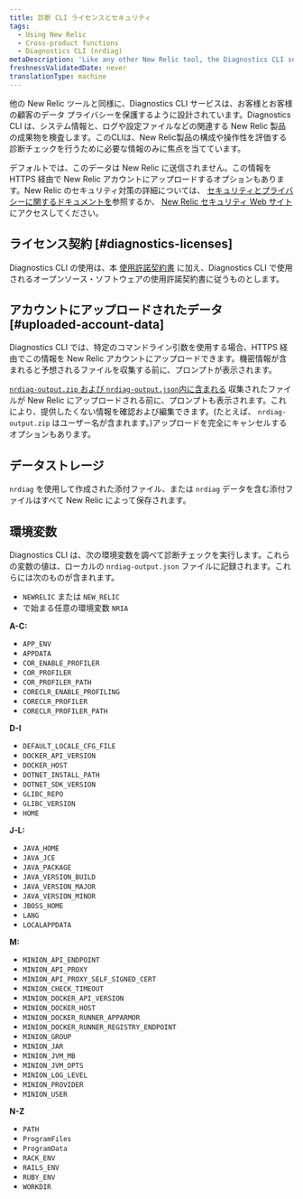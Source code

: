 ```yaml
---
title: 診断 CLI ライセンスとセキュリティ
tags:
  - Using New Relic
  - Cross-product functions
  - Diagnostics CLI (nrdiag)
metaDescription: 'Like any other New Relic tool, the Diagnostics CLI service (nrdiag) is designed to protect data privacy for you and your customers.'
freshnessValidatedDate: never
translationType: machine
---
```


他の New Relic ツールと同様に、Diagnostics CLI サービスは、お客様とお客様の顧客のデータ プライバシーを保護するように設計されています。Diagnostics CLI は、システム情報と、ログや設定ファイルなどの関連する New Relic 製品の成果物を検査します。このCLIは、New Relic製品の構成や操作性を評価する診断チェックを行うために必要な情報のみに焦点を当てています。

デフォルトでは、このデータは New Relic に送信されません。この情報を HTTPS 経由で New Relic アカウントにアップロードするオプションもあります。New Relic のセキュリティ対策の詳細については、 [セキュリティとプライバシーに関するドキュメントを](/docs/security/security-privacy/data-privacy/data-privacy-new-relic)参照するか、 [New Relic セキュリティ Web サイト](https://newrelic.com/security)にアクセスしてください。

## ライセンス契約 [#diagnostics-licenses]

Diagnostics CLI の使用は、本 [使用許諾契約書](/docs/licenses/license-information/other-licenses/new-relic-diagnostics-licenses) に加え、Diagnostics CLI で使用されるオープンソース・ソフトウェアの使用許諾契約書に従うものとします。

## アカウントにアップロードされたデータ [#uploaded-account-data]

Diagnostics CLI では、特定のコマンドライン引数を使用する場合、HTTPS 経由でこの情報を New Relic アカウントにアップロードできます。機密情報が含まれると予想されるファイルを収集する前に、プロンプトが表示されます。

[`nrdiag-output.zip` および `nrdiag-output.json`内に含まれる](/docs/using-new-relic/cross-product-functions/diagnostics-cli-nrdiag/interpret-nrdiag-output) 収集されたファイルが New Relic にアップロードされる前に、プロンプトも表示されます。これにより、提供したくない情報を確認および編集できます。(たとえば、 `nrdiag-output.zip` はユーザー名が含まれます。)アップロードを完全にキャンセルするオプションもあります。

## データストレージ

`nrdiag` を使用して作成された添付ファイル、または `nrdiag` データを含む添付ファイルはすべて New Relic によって保存されます。

## 環境変数

Diagnostics CLI は、次の環境変数を調べて診断チェックを実行します。これらの変数の値は、ローカルの `nrdiag-output.json` ファイルに記録されます。これらには次のものが含まれます。

* `NEWRELIC` または `NEW_RELIC`
* で始まる任意の環境変数 `NRIA`

**A-C:**

* `APP_ENV`
* `APPDATA`
* `COR_ENABLE_PROFILER`
* `COR_PROFILER`
* `COR_PROFILER_PATH`
* `CORECLR_ENABLE_PROFILING`
* `CORECLR_PROFILER`
* `CORECLR_PROFILER_PATH`

**D-I**

* `DEFAULT_LOCALE_CFG_FILE`
* `DOCKER_API_VERSION`
* `DOCKER_HOST`
* `DOTNET_INSTALL_PATH`
* `DOTNET_SDK_VERSION`
* `GLIBC_REPO`
* `GLIBC_VERSION`
* `HOME`

**J-L:**

* `JAVA_HOME`
* `JAVA_JCE`
* `JAVA_PACKAGE`
* `JAVA_VERSION_BUILD`
* `JAVA_VERSION_MAJOR`
* `JAVA_VERSION_MINOR`
* `JBOSS_HOME`
* `LANG`
* `LOCALAPPDATA`

**M:**

* `MINION_API_ENDPOINT`
* `MINION_API_PROXY`
* `MINION_API_PROXY_SELF_SIGNED_CERT`
* `MINION_CHECK_TIMEOUT`
* `MINION_DOCKER_API_VERSION`
* `MINION_DOCKER_HOST`
* `MINION_DOCKER_RUNNER_APPARMOR`
* `MINION_DOCKER_RUNNER_REGISTRY_ENDPOINT`
* `MINION_GROUP`
* `MINION_JAR`
* `MINION_JVM_MB`
* `MINION_JVM_OPTS`
* `MINION_LOG_LEVEL`
* `MINION_PROVIDER`
* `MINION_USER`

**N-Z**

* `PATH`
* `ProgramFiles`
* `ProgramData`
* `RACK_ENV`
* `RAILS_ENV`
* `RUBY_ENV`
* `WORKDIR`
